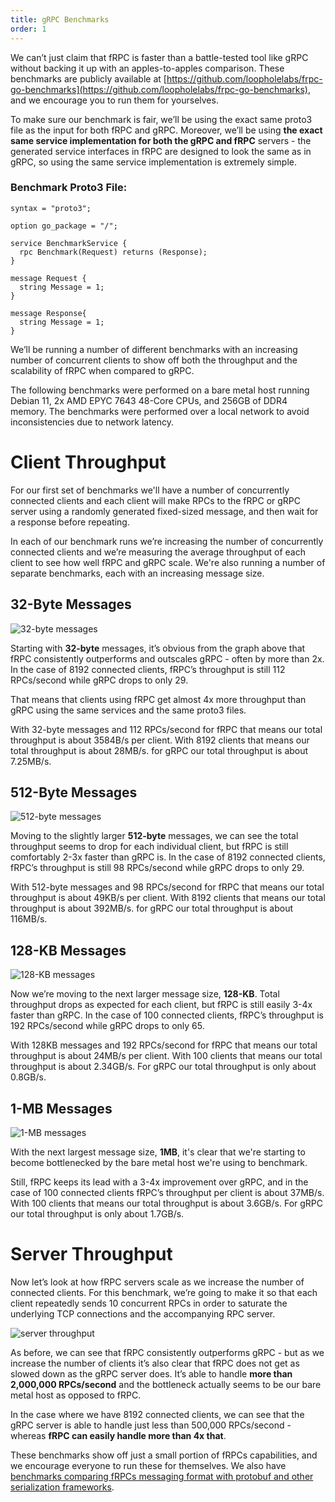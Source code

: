 ```yaml
---
title: gRPC Benchmarks
order: 1
---
```


We can’t just claim that fRPC is faster than a battle-tested tool like gRPC without backing it up with an apples-to-apples comparison.
These benchmarks are publicly available at [https://github.com/loopholelabs/frpc-go-benchmarks](https://github.com/loopholelabs/frpc-go-benchmarks), and we encourage you to run them for yourselves.

To make sure our benchmark is fair, we’ll be using the exact same proto3 file as the input for both fRPC and gRPC.
Moreover, we’ll be using **the exact same service implementation for both the gRPC and fRPC** servers - the generated service interfaces in fRPC are designed to look the same as in gRPC,
so using the same service implementation is extremely simple.

### Benchmark Proto3 File:

```proto3
syntax = "proto3";

option go_package = "/";

service BenchmarkService {
  rpc Benchmark(Request) returns (Response);
}

message Request {
  string Message = 1;
}

message Response{
  string Message = 1;
}
```

We’ll be running a number of different benchmarks with an increasing number of concurrent clients to show off both the throughput and the scalability of fRPC when compared to gRPC.

The following benchmarks were performed on a bare metal host running Debian 11, 2x AMD EPYC 7643 48-Core CPUs, and 256GB of DDR4 memory. The benchmarks were performed over a local network to avoid inconsistencies due to network latency.

# Client Throughput

For our first set of benchmarks we'll have a number of concurrently connected clients and each client will make RPCs to the fRPC or
gRPC server using a randomly generated fixed-sized message, and then wait for a response before repeating.

In each of our benchmark runs we’re increasing the number of concurrently connected clients and we’re measuring the average throughput of each client to see how well fRPC and gRPC scale. We're also
running a number of separate benchmarks, each with an increasing message size.

## 32-Byte Messages
![32-byte messages](/images/grpc/32byte.png)

Starting with **32-byte** messages, it’s obvious from the graph above that fRPC consistently outperforms and outscales gRPC -
often by more than 2x. In the case of 8192 connected clients, fRPC’s throughput is still 112 RPCs/second while gRPC drops to only 29.

That means that clients using fRPC get almost 4x more throughput than gRPC using the same services and the same proto3 files.

With 32-byte messages and 112 RPCs/second for fRPC that means our total throughput is about 3584B/s per client. With 8192
clients that means our total throughput is about 28MB/s. for gRPC our total throughput is about 7.25MB/s.

## 512-Byte Messages
![512-byte messages](/images/grpc/512byte.png)

Moving to the slightly larger **512-byte** messages, we can see the total throughput seems to drop for each individual client, but
fRPC is still comfortably 2-3x faster than gRPC is. In the case of 8192 connected clients, fRPC’s throughput is still 98 RPCs/second while gRPC drops to only 29.

With 512-byte messages and 98 RPCs/second for fRPC that means our total throughput is about 49KB/s per client. With 8192
clients that means our total throughput is about 392MB/s. for gRPC our total throughput is about 116MB/s.

## 128-KB Messages
![128-KB messages](/images/grpc/128kb.png)

Now we’re moving to the next larger message size, **128-KB**. Total throughput drops as expected for each client, but fRPC is still
easily 3-4x faster than gRPC. In the case of 100 connected clients, fRPC’s throughput is 192 RPCs/second while gRPC drops to only 65.

With 128KB messages and 192 RPCs/second for fRPC that means our total throughput is about 24MB/s per client.
With 100 clients that means our total throughput is about 2.34GB/s. For gRPC our total throughput is only about 0.8GB/s.

## 1-MB Messages
![1-MB messages](/images/grpc/1mb.png)

With the next largest message size, **1MB**, it's clear that we're starting to become bottlenecked by the bare metal host we're using to benchmark.

Still, fRPC keeps its lead with a 3-4x improvement over gRPC, and in the case of 100 connected clients fRPC’s throughput
per client is about 37MB/s. With 100 clients that means our total throughput is about 3.6GB/s. For gRPC our total throughput is only about 1.7GB/s.

# Server Throughput

Now let’s look at how fRPC servers scale as we increase the number of connected clients.
For this benchmark, we’re going to make it so that each client repeatedly sends 10 concurrent RPCs in order to
saturate the underlying TCP connections and the accompanying RPC server.

![server throughput](/images/grpc/throughput.png)

As before, we can see that fRPC consistently outperforms gRPC - but as we increase the number of clients it’s also
clear that fRPC does not get as slowed down as the gRPC server does. It’s able to handle **more than
2,000,000 RPCs/second** and the bottleneck actually seems to be our bare metal host as opposed to fRPC.

In the case where we have 8192 connected clients, we can see that the gRPC server is able to handle just less than 500,000 RPCs/second - whereas **fRPC can easily handle more than 4x that**.

These benchmarks show off just a small portion of fRPCs capabilities, and we encourage everyone to run
these for themselves. We also have [benchmarks comparing fRPCs messaging format with protobuf and other serialization frameworks](https://github.com/loopholelabs/polyglot-go-benchmarks).
